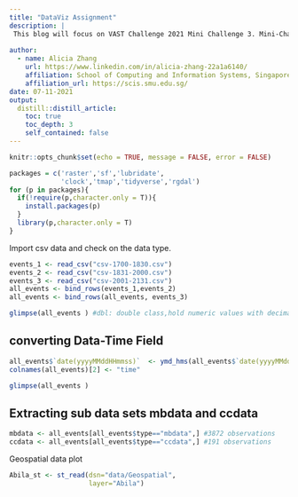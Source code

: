 ```yaml
---
title: "DataViz Assignment"
description: |
 This blog will focus on VAST Challenge 2021 Mini Challenge 3. Mini-Challenge 3 poses a social media and text analysis challenge. We will be given a collection of microblogs and emergency calls from the days surrounding the disappearance. Based on two datasets, we will evaluate the changing levels of risk to the public and recommend actions. 
  
author:
  - name: Alicia Zhang
    url: https://www.linkedin.com/in/alicia-zhang-22a1a6140/
    affiliation: School of Computing and Information Systems, Singapore Management University
    affiliation_url: https://scis.smu.edu.sg/
date: 07-11-2021
output:
  distill::distill_article:
    toc: true
    toc_depth: 3
    self_contained: false
---
```


```r
knitr::opts_chunk$set(echo = TRUE, message = FALSE, error = FALSE)
```

```r

packages = c('raster','sf','lubridate',
             'clock','tmap','tidyverse','rgdal')
for (p in packages){
  if(!require(p,character.only = T)){
    install.packages(p)
  }
  library(p,character.only = T)
}
```

Import csv data and check on the data type.

```r
events_1 <- read_csv("csv-1700-1830.csv")
events_2 <- read_csv("csv-1831-2000.csv")
events_3 <- read_csv("csv-2001-2131.csv")
all_events <- bind_rows(events_1,events_2)
all_events <- bind_rows(all_events, events_3) 

glimpse(all_events ) #dbl: double class,hold numeric values with decimal points

```

## converting Data-Time Field

```r
all_events$`date(yyyyMMddHHmmss)`  <- ymd_hms(all_events$`date(yyyyMMddHHmmss)`)
colnames(all_events)[2] <- "time"

glimpse(all_events )
```

## Extracting sub data sets mbdata and ccdata

```r
mbdata <- all_events[all_events$type=="mbdata",] #3872 observations
ccdata <- all_events[all_events$type=="ccdata",] #191 observations

```

Geospatial data plot

```r
Abila_st <- st_read(dsn="data/Geospatial",
                    layer="Abila")


```


